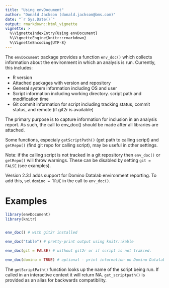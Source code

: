 ---
title: "Using envDocument"
author: "Donald Jackson (donald.jackson@bms.com)"
date: "`r Sys.Date()`"
output: rmarkdown::html_vignette
vignette: >
  %\VignetteIndexEntry{Using envDocument}
  %\VignetteEngine{knitr::rmarkdown}
  %\VignetteEncoding{UTF-8}
---

The `envDocument` package provides a function `env_doc()` which collects information about the environment in which an analysis is run.  Currently, this includes:

+ R version
+ Attached packages with version and repository
+ General system information including OS and user
+ Script information including working directory. script path and modification time
+ Git commit information for script including tracking status, commit status, and remote (if git2r is available)

The primary purpose is to capture information for inclusion in an analysis report.  As such, the call to env_doc() should be made after all libraries are attached.

Some functions, especialy `getScriptPath()` (get path to calling script) and `getRepo()` (find git repo for calling script), may be useful in other settings.

Note: if the calling script is not tracked in a git repository then `env_doc()` or `getRepo()` will throw warnings.  These can be disabled by setting `git = FALSE` (see examples).

Version 2.3.1 adds support for Domino Datalab environment reporting.  To add this, set `domino = TRUE` in the call to `env_doc()`.

# Examples

```{r, echo = TRUE, eval = FALSE}
library(envDocument) 
library(knitr)


env_doc() # with git2r installed

env_doc("table") # pretty-print output using knitr::kable

env_doc(git = FALSE) # without git2r or if script is not trakced.

env_doc(domino = TRUE) # optional - print information on Domino Datalab environment
```

The `getScriptPath()` function looks up the name of the script being run.  If called in an interactive context it will return NA.  `get_scriptpath()` is provided as an alias for backwards compatibility.


